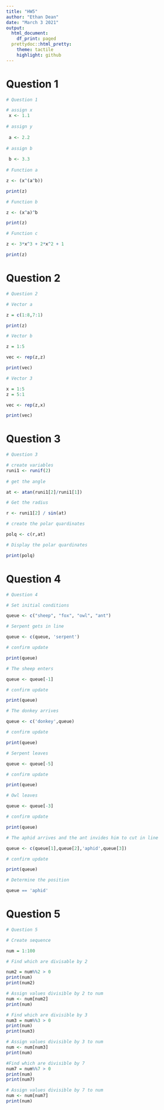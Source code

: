 ```yaml
---
title: "HW5"
author: "Ethan Dean"
date: "March 3 2021"
output:
  html_document:
    df_print: paged
  prettydoc::html_pretty:
    theme: tactile
    highlight: github
---
```


# Question 1

```r
# Question 1

# assign x
 x <- 1.1
 
# assign y
 
 a <- 2.2
 
# assign b
 
 b <- 3.3
 
# Function a

z <- (x^(a^b)) 

print(z)

# Function b

z <- (x^a)^b

print(z)

# Function c

z <- 3*x^3 + 2*x^2 + 1

print(z)
```

# Question 2

```r

# Question 2

# Vector a

z = c(1:8,7:1)

print(z)

# Vector b

z = 1:5

vec <- rep(z,z)

print(vec)

# Vector 3

x = 1:5
z = 5:1

vec <- rep(z,x)

print(vec)
```

# Question 3

```r
# Question 3

# create variables
runi1 <- runif(2)
  
# get the angle

at <- atan(runi1[2]/runi1[1])

# Get the radius

r <- runi1[2] / sin(at)

# create the polar quardinates

polq <- c(r,at)

# Display the polar quardinates

print(polq)
```

# Question 4

```r
# Question 4

# Set initial conditions

queue <- c("sheep", "fox", "owl", "ant")

# Serpent gets in line

queue <- c(queue, 'serpent')

# confirm update

print(queue)

# The sheep enters

queue <- queue[-1]

# confirm update

print(queue)

# The donkey arrives

queue <- c('donkey',queue)

# confirm update

print(queue)

# Serpent leaves

queue <- queue[-5]

# confirm update

print(queue)

# Owl leaves

queue <- queue[-3]

# confirm update

print(queue)

# The aphid arrives and the ant invides him to cut in line

queue <- c(queue[1],queue[2],'aphid',queue[3])

# confirm update

print(queue)

# Determine the position

queue == 'aphid'
```

# Question 5

```r
# Question 5

# Create sequence

num = 1:100

# Find which are divisable by 2

num2 = num%%2 > 0
print(num)
print(num2)

# Assign values divisible by 2 to num
num <- num[num2]
print(num)

# Find which are divisible by 3
num3 = num%%3 > 0
print(num)
print(num3)

# Assign values divisible by 3 to num
num <- num[num3]
print(num)

#Find which are divisible by 7
num7 = num%%7 > 0
print(num)
print(num7)

# Assign values divisible by 7 to num
num <- num[num7]
print(num)


```

